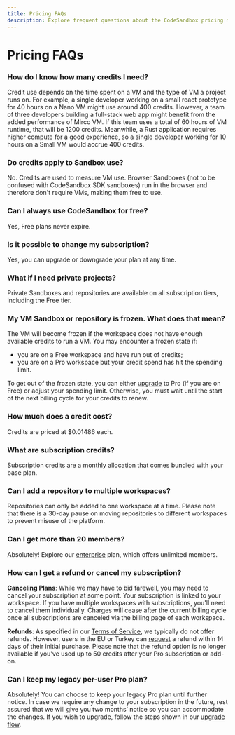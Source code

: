 ```yaml
---
title: Pricing FAQs
description: Explore frequent questions about the CodeSandbox pricing model.
---
```



# Pricing FAQs

### How do I know how many credits I need?

Credit use depends on the time spent on a VM and the type of VM a project runs on. For example, a single developer working on a small react prototype for 40 hours on a Nano VM might use around 400 credits. However, a team of three developers building a full-stack web app might benefit from the added performance of Mirco VM. If this team uses a total of 60 hours of VM runtime, that will be 1200 credits. Meanwhile, a Rust application requires higher compute for a good experience, so a single developer working for 10 hours on a Small VM would accrue 400 credits.

### Do credits apply to Sandbox use?

No. Credits are used to measure VM use. Browser Sandboxes (not to be confused with CodeSandbox SDK sandboxes) run in the browser and therefore don't require VMs, making them free to use.

### Can I always use CodeSandbox for free?

Yes, Free plans never expire.

### Is it possible to change my subscription?

Yes, you can upgrade or downgrade your plan at any time.

### What if I need private projects?

Private Sandboxes and repositories are available on all subscription tiers, including the Free tier.

### My VM Sandbox or repository is frozen. What does that mean?

The VM will become frozen if the workspace does not have enough available credits to run a VM. You may encounter a frozen state if:

- you are on a Free workspace and have run out of credits;
- you are on a Pro workspace but your credit spend has hit the spending limit.

To get out of the frozen state, you can either [upgrade](https://codesandbox.io/upgrade) to Pro (if you are on Free) or adjust your spending limit. Otherwise, you must wait until the start of the next billing cycle for your credits to renew.

### How much does a credit cost?

Credits are priced at $0.01486 each.

### What are subscription credits?

Subscription credits are a monthly allocation that comes bundled with your base plan.

### Can I add a repository to multiple workspaces?

Repositories can only be added to one workspace at a time. Please note that there is a 30-day pause on moving repositories to different workspaces to prevent misuse of the platform.

### Can I get more than 20 members?

Absolutely! Explore our [enterprise](https://codesandbox.io/enterprise) plan, which offers unlimited members.

### How can I get a refund or cancel my subscription?

**Canceling Plans**: While we may have to bid farewell, you may need to cancel your subscription at some point. Your subscription is linked to your workspace. If you have multiple workspaces with subscriptions, you'll need to cancel them individually. Charges will cease after the current billing cycle once all subscriptions are canceled via the billing page of each workspace.

**Refunds**: As specified in our [Terms of Service](https://codesandbox.io/legal/terms), we typically do not offer refunds. However, users in the EU or Turkey can [request](https://codesandbox.io/support) a refund within 14 days of their initial purchase. Please note that the refund option is no longer available if you've used up to 50 credits after your Pro subscription or add-on.

### Can I keep my legacy per-user Pro plan?

Absolutely! You can choose to keep your legacy Pro plan until further notice. In case we require any change to your subscription in the future, rest assured that we will give you two months’ notice so you can accommodate the changes. If you wish to upgrade, follow the steps shown in our [upgrade flow](https://codesandbox.io/upgrade).
